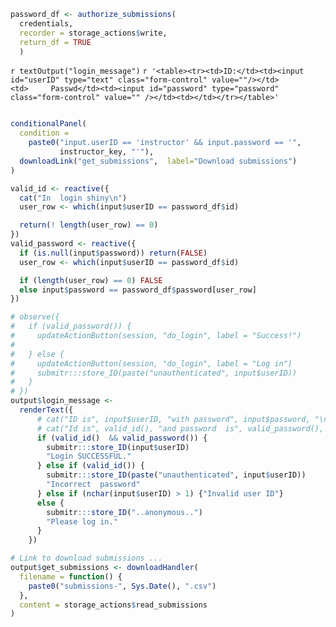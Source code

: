 ```r

password_df <- authorize_submissions(
  credentials,
  recorder = storage_actions$write,
  return_df = TRUE
  )
```


`r textOutput("login_message")`
`r '<table><tr><td>ID:</td><td><input id="userID" type="text" class="form-control" value=""/></td><td>     Passwd</td><td><input id="password" type="password" class="form-control" value="" /></td><td></td></tr></table>'`

```r

```

```r
conditionalPanel(
  condition =
    paste0("input.userID == 'instructor' && input.password == '", 
           instructor_key, "'"),
  downloadLink("get_submissions",  label="Download submissions")
)
```

```r
valid_id <- reactive({
  cat("In  login shiny\n")
  user_row <- which(input$userID == password_df$id)

  return(! length(user_row) == 0)
})
valid_password <- reactive({
  if (is.null(input$password)) return(FALSE)
  user_row <- which(input$userID == password_df$id)

  if (length(user_row) == 0) FALSE
  else input$password == password_df$password[user_row]
})

# observe({
#   if (valid_password()) {
#     updateActionButton(session, "do_login", label = "Success!")
#     
#   } else {
#     updateActionButton(session, "do_login", label = "Log in")
#     submitr:::store_ID(paste("unauthenticated", input$userID))
#   }
# })
output$login_message <-
  renderText({ 
      # cat("ID is", input$userID, "with password", input$password, "\n")
      # cat("Id is", valid_id(), "and password  is", valid_password(), "\n")
      if (valid_id()  && valid_password()) {
        submitr:::store_ID(input$userID)
        "Login SUCCESSFUL."
      } else if (valid_id()) {
        submitr:::store_ID(paste("unauthenticated", input$userID))
        "Incorrect  password"
      } else if (nchar(input$userID) > 1) {"Invalid user ID"}
      else {
        submitr:::store_ID("..anonymous..")
        "Please log in."
      }
    })

# Link to download submissions ...
output$get_submissions <- downloadHandler(
  filename = function() {
    paste0("submissions-", Sys.Date(), ".csv")
  },
  content = storage_actions$read_submissions
)
```

